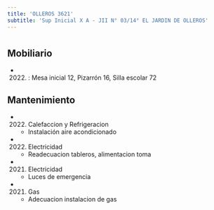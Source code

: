 ```yaml
---
title: 'OLLEROS 3621'
subtitle: 'Sup Inicial X A - JII N° 03/14° EL JARDIN DE OLLEROS'
---
```


#


## Mobiliario

*  (2022) : Mesa inicial 12, Pizarrón 16, Silla escolar 72 





## Mantenimiento

*  (2022) Calefaccion y Refrigeracion 
    + Instalación aire acondicionado

*  (2022) Electricidad 
    + Readecuacion tableros, alimentacion toma

*  (2021) Electricidad 
    + Luces de emergencia

*  (2021) Gas 
    + Adecuacion instalacion de gas



